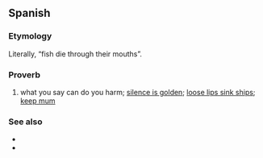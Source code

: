 ==Spanish==

===Etymology===
Literally, “fish die through their mouths”.

===Proverb===
{{head|es|proverb}}

# what you say can do you harm; [[silence is golden]]; [[loose lips sink ships]]; [[keep mum]]

===See also===
* {{l|en|oveja que bala, bocado que pierde}}
* {{l|en|quien tiene boca, se equivoca}}
